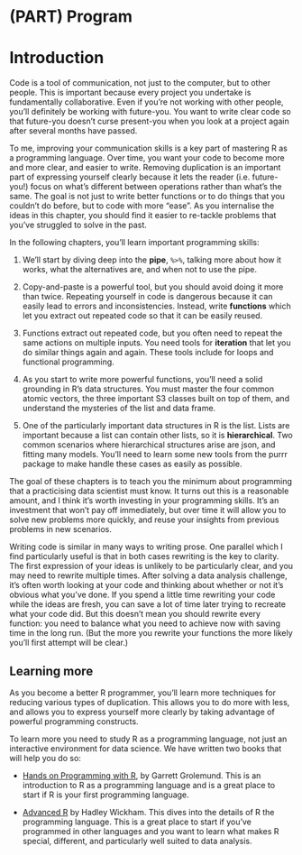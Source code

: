 # (PART) Program {-}

# Introduction

Code is a tool of communication, not just to the computer, but to other people. This is important because every project you undertake is fundamentally collaborative. Even if you're not working with other people, you'll definitely be working with future-you. You want to write clear code so that future-you doesn't curse present-you when you look at a project again after several months have passed.

To me, improving your communication skills is a key part of mastering R as a programming language. Over time, you want your code to become more and more clear, and easier to write. Removing duplication is an important part of expressing yourself clearly because it lets the reader (i.e. future-you!) focus on what's different between operations rather than what's the same. The goal is not just to write better functions or to do things that you couldn't do before, but to code with more "ease". As you internalise the ideas in this chapter, you should find it easier to re-tackle problems that you've struggled to solve in the past.

In the following chapters, you'll learn important programming skills: 

1.  We'll start by diving deep into the __pipe__, `%>%`, talking more about how 
    it works, what the alternatives are, and when not to use the pipe.

1.  Copy-and-paste is a powerful tool, but you should avoid doing it more than
    twice. Repeating yourself in code is dangerous because it can easily lead 
    to errors and inconsistencies. Instead, write __functions__ which let
    you extract out repeated code so that it can be easily reused.

1.  Functions extract out repeated code, but you often need to repeat the
    same actions on multiple inputs. You need tools for __iteration__ that
    let you do similar things again and again. These tools include for loops 
    and functional programming.
    
1.  As you start to write more powerful functions, you'll need a solid
    grounding in R's data structures. You must master the four common atomic 
    vectors, the three important S3 classes built on top of them, and
    understand the mysteries of the list and data frame.
    
1.  One of the particularly important data structures in R is the list.
    Lists are important because a list can contain other lists, so it is
    __hierarchical__. Two common scenarios where hierarchical structures 
    arise are json, and fitting many models. You'll need to learn some new 
    tools from the purrr package to make handle these cases as easily as 
    possible.

The goal of these chapters is to teach you the minimum about programming that a practicising data scientist must know. It turns out this is a reasonable amount, and I think it's worth investing in your programming skills. It's an investment that won't pay off immediately, but over time it will allow you to solve new problems more quickly, and reuse your insights from previous problems in new scenarios.

Writing code is similar in many ways to writing prose. One parallel which I find particularly useful is that in both cases rewriting is the key to clarity. The first expression of your ideas is unlikely to be particularly clear, and you may need to rewrite multiple times. After solving a data analysis challenge, it's often worth looking at your code and thinking about whether or not it's obvious what you've done. If you spend a little time rewriting your code while the ideas are fresh, you can save a lot of time later trying to recreate what your code did. But this doesn't mean you should rewrite every function: you need to balance what you need to achieve now with saving time in the long run.  (But the more you rewrite your functions the more likely you'll first attempt will be clear.)

## Learning more

As you become a better R programmer, you'll learn more techniques for reducing various types of duplication. This allows you to do more with less, and allows you to express yourself more clearly by taking advantage of powerful programming constructs.

To learn more you need to study R as a programming language, not just an interactive environment for data science. We have written two books that will help you do so:

* [Hands on Programming with R](http://shop.oreilly.com/product/0636920028574.do),
  by Garrett Grolemund. This is an introduction to R as a programming language 
  and is a great place to start if R is your first programming language.
  
* [Advanced R](http://adv-r.had.co.nz) by Hadley Wickham. This dives into the
  details of R the programming language. This is a great place to start if
  you've programmed in other languages and you want to learn what makes R 
  special, different, and particularly well suited to data analysis.
